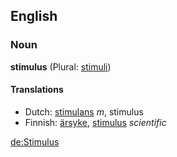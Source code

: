 ==English==

===Noun===
'''stimulus''' (Plural: [[stimuli]])

====Translations====
*Dutch: [[stimulans]] ''m'', stimulus
*Finnish: [[ärsyke]], [[stimulus]] ''scientific''

[[de:Stimulus]]